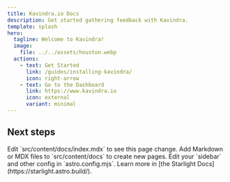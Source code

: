 ```yaml
---
title: Kavindra.io Docs
description: Get started gathering feedback with Kavindra.
template: splash
hero:
  tagline: Welcome to Kavindra!
  image:
    file: ../../assets/houston.webp
  actions:
    - text: Get Started
      link: /guides/installing-kavindra/
      icon: right-arrow
    - text: Go to the Dashboard
      link: https://www.kavindra.io
      icon: external
      variant: minimal
---
```







## Next steps

<CardGrid stagger>
	<Card title="Update content" icon="pencil">
		Edit `src/content/docs/index.mdx` to see this page change.
	</Card>
	<Card title="Add new content" icon="add-document">
		Add Markdown or MDX files to `src/content/docs` to create new pages.
	</Card>
	<Card title="Configure your site" icon="setting">
		Edit your `sidebar` and other config in `astro.config.mjs`.
	</Card>
	<Card title="Read the docs" icon="open-book">
		Learn more in [the Starlight Docs](https://starlight.astro.build/).
	</Card>
</CardGrid>
